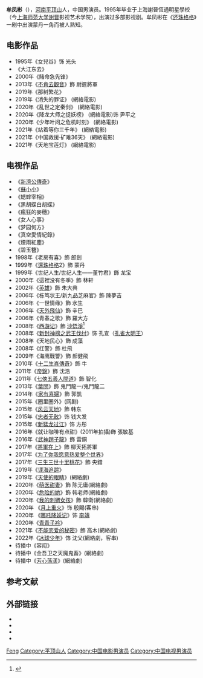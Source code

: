 {{BLPsources|time=2020-10-28T10:38:19+00:00}}
{{艺人
| 姓名     = 牟凤彬
| 类型     = 男演員
| 图片     = 
| 图片尺寸 = 
| 图片简介 = 
| 原名     =
| 罗马拼音 = Mou Fengbin
| 英文名   = 
| 绰号     = 
| 其他艺名 = 
| 国籍     = {{PRC}}
| 民族     = 汉族
| 籍贯     = 
| 出生日期 = {{Birth_date_and_age|1976|10|21}}
| 出生地点 = {{CHN}}[[河南省|河南省]][[平顶山市|平顶山市]]
| 职业     = 
| 语言     = [[汉语|汉语]]
| imdb     = 3802528
| 教育程度 = 上海謝晉恆通明星學校（今[[上海师范大学|上海师范大学]][[谢晋|谢晋]]影视艺术学院）
| 网站  = 
}}
'''牟凤彬'''（{{bd|1976年|10月21日|catIdx=M牟}}），[[河南|河南]][[平顶山市|平顶山]]人，中国男演员。1995年毕业于上海謝晉恆通明星學校（今[[上海师范大学|上海师范大学]][[谢晋|谢晋]]影视艺术学院），出演过多部影视剧。牟凤彬在《[[还珠格格|还珠格格]]》一剧中出演蒙丹一角而被人熟知。

== 电影作品 ==
*1995年《女兒谷》饰 光头
*《大江东去》 
*2000年《賭命急先锋》
*2013年《[[不肯去觀音|不肯去觀音]]》飾 尉遲將軍
*2019年《那树繁花》
*2019年《消失的罪证》 (網絡電影)
*2020年《乱世之定秦剑》 (網絡電影)
*2020年《降龙大师之捉妖榜》 (網絡電影)饰 尹平之
*2020年《少年叶问之危机时刻》 (網絡電影)
*2021年《站着等你三千年》 (網絡電影)
*2021年《中国救援·矿难36天》 (網絡電影)
*2021年《天地宝莲灯》 (網絡電影)

== 电视作品 ==
*《[[新濟公傳奇|新濟公傳奇]]》　 
*《[[蘇小小|蘇小小]]》 
*《蟋蟀宰相》　 
*《黑胡蝶白胡蝶》 
*《瘋狂的麥穗》 
*《女人心事》 
*《梦园何方》 
*《真空愛情紀錄》 
*《煙雨紅塵》 
*《碧玉簪》
*1998年《老房有喜》飾 郎劍
*1999年《[[還珠格格|還珠格格]]2》飾 蒙丹 
*1999年《世纪人生/世纪人生——董竹君》飾 龙宝　 
*2000年《這裡没有冬季》飾 林轩 
*2002年《[[英雄_(2002年电视剧)|英雄]]》飾 朱大典
*2006年《栋笃状王/新九品芝麻官》飾 陳夢吉 
*2006年《一世情缘》飾 水生 
*2006年《[[天外飛仙|天外飛仙]]》飾 辛巴
*2006年《青春之歌》飾 羅大方 
*2008年《[[西遊記_(2010年电视剧)|西游记]]》飾 [[沙悟淨|沙悟淨]]<ref>{{Cite web |url=http://ent.sina.com.cn/v/m/2010-01-28/15042859602.shtml |title=牟凤彬《西游记》帅气登场 “沙僧”拍时尚写真 |access-date=2010-06-29 |archive-date=2019-08-19 |archive-url=https://web.archive.org/web/20190819011216/http://ent.sina.com.cn/v/m/2010-01-28/15042859602.shtml |dead-url=no }}</ref> 
*2008年《[[封神榜_(2009年电视剧)|新封神榜之武王伐纣]]》饰 孔宣（[[孔雀大明王|孔雀大明王]]）
*2008年《天地民心》飾 成藻 
*2008年《红警》飾 杜飛 
*2009年《海鹰戰警》飾 郝健飛 
*2010年《[[十二生肖傳奇|十二生肖傳奇]]》飾 牛 　
*2011年《[[帝錦|帝錦]]》飾 沈浩
*2011年《[[七俠五義人間道|七俠五義人間道]]》飾 智化
*2013年《[[葉問_(電視劇)|葉問]]》飾 鬼門龍一/鬼門龍二
*2014年《[[家有喜婦|家有喜婦]]》飾 郭凱
*2015年《圈里圈外》(网剧)
*2015年《[[风云天地|风云天地]]》飾 韩东
*2015年《[[忠者无敌|忠者无敌]]》饰 钱大发
*2015年《[[新猛龙过江|新猛龙过江]]》饰 方彤
*2016年《就让咖啡有点甜》(2011年拍攝)飾 張敏基
*2016年《[[武神趙子龍|武神趙子龍]]》飾 雷銅 
*2017年《[[將軍在上|將軍在上]]》飾 柳天拓將軍 
*2017年《[[为了你我愿意热爱整个世界|为了你我愿意热爱整个世界]]》
*2017年《[[三生三世十里桃花_(电视剧)|三生三世十里桃花]]》飾 央錯
*2019年《[[谍海追踪|谍海追踪]]》
*2019年《[[天使的眼睛|天使的眼睛]]》(網絡劇)
*2020年《[[萌医甜妻|萌医甜妻]]》飾 陈无庸(網絡劇)
*2020年《[[危险的她|危险的她]]》飾 韩老师(網絡劇)
*2020年《[[我的刺猬女孩|我的刺猬女孩]]》飾 韓衛(網絡劇)
*2020年 《[[月上重火|月上重火]]》饰 殷賜(客串) 
*2020年 《[[哪吒降妖记|哪吒降妖记]]》饰 [[李靖_(神话人物)|李靖]]
*2020年《[[青青子衿|青青子衿]]》
*2021年《[[不能恋爱的秘密|不能恋爱的秘密]]》飾 高木(網絡劇)
*2022年《[[冰球少年|冰球少年]]》饰 沈父(網絡劇，客串)
*待播中《容闳》
*待播中《金吾卫之天魔鬼畜》(網絡劇)
*待播中《[[芳心荡漾|芳心荡漾]]》(網絡劇)

==参考文献==
<div class="references-small">
<references />
</div>
 
== 外部链接 ==
*{{sinaweibo|1724418130}}
*{{sinablog|mufengbin}}
*{{douban people}}
*{{Mtime people|1317845}}

{{DEFAULTSORT:mou fengbin}}
[[Category:牟姓|Feng]]
[[Category:平顶山人|Category:平顶山人]]
[[Category:中国电影男演员|Category:中国电影男演员]]
[[Category:中国电视男演员|Category:中国电视男演员]]